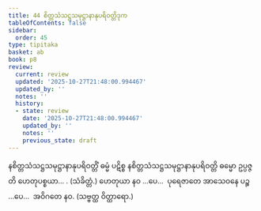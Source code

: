 ```yaml
---
title: 44 စိတ္တသံသဋ္ဌသမုဋ္ဌာနာနုပရိဝတ္တိဒုက
tableOfContents: false
sidebar:
  order: 45
type: tipitaka
basket: ab
book: p8
review:
  current: review
  updated: '2025-10-27T21:48:00.994467'
  updated_by: ''
  notes: ''
  history:
  - state: review
    date: '2025-10-27T21:48:00.994467'
    updated_by: ''
    notes: ''
    previous_state: draft
---
```



<ReviewStatus review={frontmatter.review} showDetails={true} />

<HypothesisAnnotation frontmatter={frontmatter} />

<DynamicBreadcrumb />

<Division number="63" book="p8" e="ch" v="40" p="95">

<Paragraph number="194" book="p8">
နစိတ္တသံသဋ္ဌသမုဋ္ဌာနာနုပရိဝတ္တိံ ဓမ္မံ ပဋိစ္စ နစိတ္တသံသဋ္ဌသမုဋ္ဌာနာနုပရိဝတ္တိ ဓမ္မော ဥပ္ပဇ္ဇတိ ဟေတုပစ္စယာ… . (သံခိတ္တံ.)
</Paragraph>

<Paragraph number="195" book="p8">
ဟေတုယာ နဝ …ပေ…  ပုရေဇာတေ အာသေဝနေ ပဉ္စ …ပေ…  အဝိဂတေ နဝ. (သဗ္ဗတ္ထ ဝိတ္ထာရော.)
</Paragraph>
</Division>